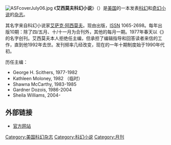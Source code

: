 [[File:ASFcoverJuly06.jpg|thumb]]
《'''艾西莫夫科幻小说'''》（{{lang|en|''Asimov's Science Fiction''}}）是[[美国|美国]]的一本发表[[科幻小说|科幻]]和[[奇幻小说|奇幻小说]]的[[杂志|杂志]]。

其名字来自科幻小说家[[艾萨克·阿西莫夫|艾萨克·阿西莫夫]]。现由{{lang|en|Dell Magazines}}出版，[[國際標準期刊號|ISSN]] 1065-2698。每年出版10期：除了四/五月、十/十一月为合刊外，其他的每月一期。1977年春天{{lang|en|Joel Davis}}以《{{lang|en|Isaac Asimov's Science Fiction Magazine}}》的名字创刊。艾西莫夫本人拒绝任主编，但承担了编辑指导和回答读者来信的工作，直到他1992年去世。发刊频率几经改变，现在的一年十期制度始于1990年代初。

历任主编：
*George H. Scithers, 1977-1982
*Kathleen Moloney, 1982 （临时）
*Shawna McCarthy, 1983-1985
*Gardner Dozois, 1986-2004
*Sheila Williams, 2004-

==外部链接==
* [http://www.asimovs.com 官方网站]

[[Category:美国科幻杂志|Category:美国科幻杂志]]
[[Category:科幻小说|Category:科幻小说]]
[[Category:月刊|Category:月刊]]